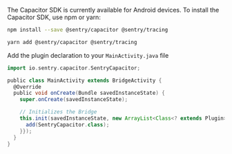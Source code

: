 The Capacitor SDK is currently available for Android devices.
To install the Capacitor SDK, use npm or yarn:

```bash {tabTitle:npm}
npm install --save @sentry/capacitor @sentry/tracing
```

```bash {tabTitle:Yarn}
yarn add @sentry/capacitor @sentry/tracing
```

Add the plugin declaration to your `MainActivity.java` file

```groovy {filename:MainActivity.java}
import io.sentry.capacitor.SentryCapacitor;

public class MainActivity extends BridgeActivity {
  @Override
  public void onCreate(Bundle savedInstanceState) {
    super.onCreate(savedInstanceState);

    // Initializes the Bridge
    this.init(savedInstanceState, new ArrayList<Class<? extends Plugin>>() {{
      add(SentryCapacitor.class);
    }});
  }
}
```
